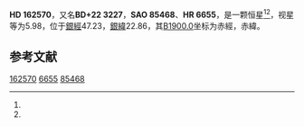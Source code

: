 {{Starbox begin
| name = HD 162570
}}
{{Starbox observe
| epoch = [[J2000.0|J2000.0]]
| constell = {{星座名待查}}<ref name=SIMBAD>{{cite web
 | url=http://simbad.u-strasbg.fr/simbad/sim-id?Ident=HR+6655
 | title =Pulsating variable Star
 | publisher=Centre de Données astronomiques de Strasbourg
 | work=SIMBAD
 | accessdate=2012-07-13}}</ref><ref name=DATA>{{cite web
 | url=http://vizier.u-strasbg.fr/viz-bin/VizieR-5?-out.add=.&-source=5050&-corr=PK=HR&-out.max=9999&HR=6655
 | title=VizieR Detailed Page
 | accessdate=2012-07-13
 | archive-date=2016-03-04
 | archive-url=https://web.archive.org/web/20160304204852/http://vizier.u-strasbg.fr/viz-bin/VizieR-5?-out.add=.&-source=5050&-corr=PK=HR&-out.max=9999&HR=6655
 | dead-url=no
 }}</ref>
| 星官 = 
| ra = {{RA|17|50|48.4}}<ref name=SIMBAD /><ref name=DATA />
| dec = {{DEC|+22|18|59}}<ref name=SIMBAD /><ref name=DATA />
| appmag_v = 5.98<ref name=SIMBAD /><ref name=DATA />
}}
{{Starbox character
| class = A9V<ref name=SIMBAD /><ref name=DATA />
| b-v = <ref name=SIMBAD /><ref name=DATA />
| u-b = <ref name=SIMBAD /><ref name=DATA />
| r-i = <ref name=SIMBAD /><ref name=DATA />
| variable = 
}}
{{Starbox astrometry
| radial_v = 
| prop_mo_ra = 4
| parallax = 
| p_error = 
}}
{{Starbox catalog
| names =BD+22 3227，[[SAO星表|SAO]] 85468，[[HD星表|HD]] 162570，[[HR星表|HR]] 6655}}
{{Starbox reference |Simbad=HR+6655}}
{{Starbox end}}

'''HD 162570'''，又名'''BD+22 3227'''，'''SAO 85468'''、'''HR 6655'''，是一颗恒星<ref name=SIMBAD /><ref name=DATA />，视星等为5.98，位于[[銀道座標系|銀經]]47.23，[[銀道座標系|銀緯]]22.86，其[[B1900.0|B1900.0]]坐标为赤經{{RA|17|46|35.7}}，赤緯{{DEC|+22|22.86|39}}。

== 参考文献 ==
{{reflist}}

{{star-stub}}

[[Category:HD和HDE天體|162570]]
[[Category:HR天體|6655]]
[[Category:SAO天體|85468]]